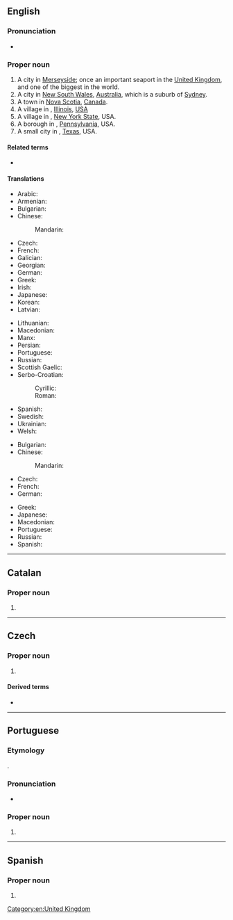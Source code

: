 ==English==
{{wikipedia}}
{{slim-wikipedia|Liverpool (disambiguation)}}

===Pronunciation===
* {{audio|En-uk-Liverpool.ogg|Audio (UK)|lang=en}}

===Proper noun===
{{en-proper noun}}

# A city in [[Merseyside]]; once an important seaport in the [[United Kingdom]], and one of the biggest in the world.
# A city in [[New South Wales]], [[Australia]], which is a suburb of [[Sydney]]. 
# A town in [[Nova Scotia]], [[Canada]].
# A village in {{l|en|Fulton County}}, [[Illinois]], [[USA]]
# A village in {{l|en|Onondaga County}}, [[New York State]], USA.
# A borough in {{l|en|Perry County}}, [[Pennsylvania]], USA.
# A small city in {{l|en|Brazoria County}}, [[Texas]], USA.

====Related terms====
* {{sense|seaport in Merseyside}} {{l|en|Liverpudlian}}

====Translations====
{{trans-top|Liverpool, England}}
* Arabic: {{t|ar|لِيفَرْبُول}}
* Armenian: {{t|hy|Լիվերպուլ}}
* Bulgarian: {{t|bg|Ливърпул|m|tr=Livərpul|sc=Cyrl}}
* Chinese:
*: Mandarin: {{t+|cmn|利物浦|tr=lìwùpŭ|sc=Hani}}
* Czech: {{t+|cs|Liverpool|m}}
* French: {{t+|fr|Liverpool}}
* Galician: {{t|gl|Liverpool}}
* Georgian: {{t|ka|ლივერპული}}
* German: {{t+|de|Liverpool}}
* Greek: {{t+|el|Λίβερπουλ|n}}
* Irish: {{t|ga|Learpholl|m}}
* Japanese: {{t|ja|リバプール|tr=Ribapūru|sc=Jpan}}
* Korean: {{t|ko|리버풀|tr=libeopul|sc=Kore}}
* Latvian: {{t|lv|Liverpūle}}
{{trans-mid}}
* Lithuanian: {{t|lt|Liverpulis}}
* Macedonian: {{t|mk|Ливерпул|m|tr=Líverpul}}
* Manx: {{t|gv|Lerphoyll|m}}
* Persian: {{t+|fa|لیورپول|tr=līværpūl|sc=fa-Arab}}
* Portuguese: {{t|pt|Liverpool|f}}
* Russian: {{t+|ru|Ливерпу́ль|m}}
* Scottish Gaelic: {{t|gd|Poll a' Ghrùthain|m}}
* Serbo-Croatian:
*: Cyrillic: {{t|sh|Ливерпул|m|sc=Cyrl}}
*: Roman: {{t|sh|Liverpul|m}}
* Spanish: {{t+|es|Liverpool|m}}
* Swedish: {{t+|sv|Liverpool}}
* Ukrainian: {{t|uk|Ліверпу́ль|m}}
* Welsh: {{t|cy|Lerpwl|f}}
{{trans-bottom}}

{{trans-top|NY, Canada or Australia}}
* Bulgarian: {{t|bg|Ливърпул|m|tr=Livərpul|sc=Cyrl}}
* Chinese:
*: Mandarin: {{t+|cmn|利物浦|tr=lìwùpŭ|sc=Hani}}
* Czech: {{t+|cs|Liverpool|m}}
* French: {{t+|fr|Liverpool}}
* German: {{t+|de|Liverpool}}
{{trans-mid}}
* Greek: {{t+|el|Λίβερπουλ|n}}
* Japanese: {{t|ja|リバプール|tr=Ribapūru|sc=Jpan}}
* Macedonian: {{t|mk|Ливерпул|m|tr=Líverpul}}
* Portuguese: {{t|pt|Liverpool|f}}
* Russian: {{t|ru|Ли́верпул|m}}
* Spanish: {{t+|es|Liverpool|m}}
{{trans-bottom}}

{{C|en|Cities in England|New South Wales|Cities in Australia|Nova Scotia|Illinois|New York|Pennsylvania|Texas}}
[[Category:en:United Kingdom]]

----

==Catalan==

===Proper noun===
{{ca-proper noun|m}}

# {{l|en|Liverpool}}

----

==Czech==

===Proper noun===
{{cs-proper noun|g=m}}

# {{l|en|Liverpool}}

====Derived terms====
* {{l|cs|liverpoolský}}

----

==Portuguese==

===Etymology===
{{bor|pt|en|Liverpool}}.

===Pronunciation===
* {{a|Brazil}} {{IPA|/ˌli.veʁ.ˈpuw/|/ˈli.veʁ.puw/|lang=pt}}

===Proper noun===
{{pt-proper noun|f}}

# {{place|pt|city|county/Merseyside|c/England|t1=Liverpool}}

----

==Spanish==
{{wikipedia|lang=es}}

===Proper noun===
{{es-proper noun|m}}

# {{l|en|Liverpool}}